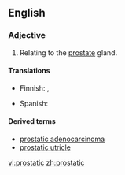 ==English==

===Adjective===
{{en-adj|-}}

# {{anatomy}} Relating to the [[prostate]] gland.

====Translations====
{{trans-top|relating to the prostate gland}}
* Finnish: {{t-|fi|eturauhanen|alt=eturauhas-}}, {{t-|fi|eturauhanen|alt=eturauhasen}}
{{trans-mid}}
* Spanish: {{t-|es|prostático}}
{{trans-bottom}}

====Derived terms====
*[[prostatic adenocarcinoma]]
*[[prostatic utricle]]

[[vi:prostatic]]
[[zh:prostatic]]